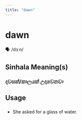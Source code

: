 ```yaml
---
title: "dawn"
---
```


# dawn

🗣️ /dɔːn/

## Sinhala Meaning(s)

### දවසක්/කාලයක් උදාවෙනවා

## Usage

### 

- She asked for a glass of water.

